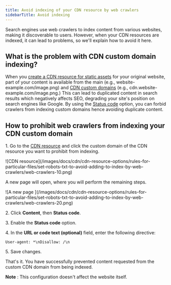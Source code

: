 ---
title: Avoid indexing of your CDN resource by web crawlers
sidebarTitle: Avoid indexing
---

Search engines use web crawlers to index content from various websites, making it discoverable to users. However, when your CDN resources are indexed, it can lead to problems, so we'll explain how to avoid it here.

## What is the problem with CDN custom domain indexing?

When you [create a CDN resource for static assets](/cdn/getting-started/create-a-cdn-resource/create-a-cdn-resource-for-only-static-files) for your original website, part of your content is available from the main (e.g., website-example.com/image.png) and [CDN custom domains](/cdn/cdn-resource-options/general/create-and-set-a-custom-domain-for-the-content-delivery-via-cdn) (e.g., cdn.website-example.com/image.png.) This can lead to duplicated content in search results which negatively affects SEO, degrading your site's position on search engines like Google. By using the [Status code](/cdn/cdn-resource-options/specify-custom-http-status-code-for-the-content-delivered-by-the-cdn) option, you can forbid crawlers from indexing custom domains hence avoiding duplicate content.

## How to prohibit web crawlers from indexing your CDN custom domain

1\. Go to the [CDN resource]() and click the custom domain of the CDN resource you want to prohibit from indexing.


<Frame>![CDN resource](/images/docs/cdn/cdn-resource-options/rules-for-particular-files/set-robots-txt-to-avoid-adding-to-index-by-web-crawlers/web-crawlers-10.png)</Frame>



A new page will open, where you will perform the remaining steps.


<Frame>![A new page ](/images/docs/cdn/cdn-resource-options/rules-for-particular-files/set-robots-txt-to-avoid-adding-to-index-by-web-crawlers/web-crawlers-20.png)</Frame>



2\. Click **Content**, then **Status code**.

3\. Enable the **Status code** option.

4\. In the **URL or code text (optional)** field, enter the following directive:
    
```
User-agent: *\nDisallow: /\n
```

5\. Save changes.

That's it. You have successfully prevented content requested from the custom CDN domain from being indexed. 

**Note** : This configuration doesn't affect the website itself.